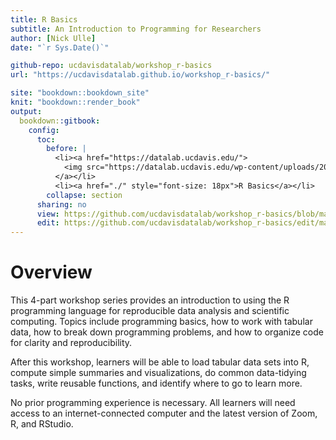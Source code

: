 ```yaml
---
title: R Basics
subtitle: An Introduction to Programming for Researchers
author: [Nick Ulle]
date: "`r Sys.Date()`"

github-repo: ucdavisdatalab/workshop_r-basics
url: "https://ucdavisdatalab.github.io/workshop_r-basics/"

site: "bookdown::bookdown_site"
knit: "bookdown::render_book"
output:
  bookdown::gitbook:
    config:
      toc:
        before: |
          <li><a href="https://datalab.ucdavis.edu/">
            <img src="https://datalab.ucdavis.edu/wp-content/uploads/2019/07/datalab-logo-full-color-rgb-1.png" style="height: 100%; width: 100%; object-fit: contain" />
          </a></li>
          <li><a href="./" style="font-size: 18px">R Basics</a></li>
        collapse: section
      sharing: no
      view: https://github.com/ucdavisdatalab/workshop_r-basics/blob/master/%s
      edit: https://github.com/ucdavisdatalab/workshop_r-basics/edit/master/%s
---
```


# Overview {-}

This 4-part workshop series provides an introduction to using the R programming
language for reproducible data analysis and scientific computing. Topics
include programming basics, how to work with tabular data, how to break down
programming problems, and how to organize code for clarity and reproducibility.

After this workshop, learners will be able to load tabular data sets into R,
compute simple summaries and visualizations, do common data-tidying tasks,
write reusable functions, and identify where to go to learn more.

No prior programming experience is necessary. All learners will need access to
an internet-connected computer and the latest version of Zoom, R, and RStudio.
